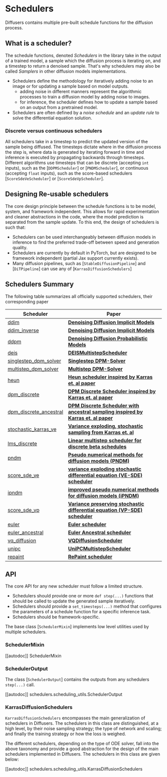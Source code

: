 <!--Copyright 2023 The HuggingFace Team. All rights reserved.

Licensed under the Apache License, Version 2.0 (the "License"); you may not use this file except in compliance with
the License. You may obtain a copy of the License at

http://www.apache.org/licenses/LICENSE-2.0

Unless required by applicable law or agreed to in writing, software distributed under the License is distributed on
an "AS IS" BASIS, WITHOUT WARRANTIES OR CONDITIONS OF ANY KIND, either express or implied. See the License for the
specific language governing permissions and limitations under the License.
-->

# Schedulers

Diffusers contains multiple pre-built schedule functions for the diffusion process.

## What is a scheduler?

The schedule functions, denoted *Schedulers* in the library take in the output of a trained model, a sample which the diffusion process is iterating on, and a timestep to return a denoised sample. That's why schedulers may also be called *Samplers* in other diffusion models implementations.

- Schedulers define the methodology for iteratively adding noise to an image or for updating a sample based on model outputs.
    - adding noise in different manners represent the algorithmic processes to train a diffusion model by adding noise to images.
    - for inference, the scheduler defines how to update a sample based on an output from a pretrained model.
- Schedulers are often defined by a *noise schedule* and an *update rule* to solve the differential equation solution.

### Discrete versus continuous schedulers

All schedulers take in a timestep to predict the updated version of the sample being diffused.
The timesteps dictate where in the diffusion process the step is, where data is generated by iterating forward in time and inference is executed by propagating backwards through timesteps.
Different algorithms use timesteps that can be discrete (accepting `int` inputs), such as the [`DDPMScheduler`] or [`PNDMScheduler`], or continuous (accepting `float` inputs), such as the score-based schedulers [`ScoreSdeVeScheduler`] or [`ScoreSdeVpScheduler`].

## Designing Re-usable schedulers

The core design principle between the schedule functions is to be model, system, and framework independent.
This allows for rapid experimentation and cleaner abstractions in the code, where the model prediction is separated from the sample update.
To this end, the design of schedulers is such that:

- Schedulers can be used interchangeably between diffusion models in inference to find the preferred trade-off between speed and generation quality.
- Schedulers are currently by default in PyTorch, but are designed to be framework independent (partial Jax support currently exists).
- Many diffusion pipelines, such as [`StableDiffusionPipeline`] and [`DiTPipeline`] can use any of [`KarrasDiffusionSchedulers`]

## Schedulers Summary

The following table summarizes all officially supported schedulers, their corresponding paper

| Scheduler | Paper |
|---|---|
| [ddim](./ddim) | [**Denoising Diffusion Implicit Models**](https://arxiv.org/abs/2010.02502) |
| [ddim_inverse](./ddim_inverse) | [**Denoising Diffusion Implicit Models**](https://arxiv.org/abs/2010.02502) |
| [ddpm](./ddpm) | [**Denoising Diffusion Probabilistic Models**](https://arxiv.org/abs/2006.11239) |
| [deis](./deis) | [**DEISMultistepScheduler**](https://arxiv.org/abs/2204.13902) |
| [singlestep_dpm_solver](./singlestep_dpm_solver) | [**Singlestep DPM-Solver**](https://arxiv.org/abs/2206.00927) |
| [multistep_dpm_solver](./multistep_dpm_solver) | [**Multistep DPM-Solver**](https://arxiv.org/abs/2206.00927) |
| [heun](./heun) | [**Heun scheduler inspired by Karras et. al paper**](https://arxiv.org/abs/2206.00364) |
| [dpm_discrete](./dpm_discrete) | [**DPM Discrete Scheduler inspired by Karras et. al paper**](https://arxiv.org/abs/2206.00364) |
| [dpm_discrete_ancestral](./dpm_discrete_ancestral) | [**DPM Discrete Scheduler with ancestral sampling inspired by Karras et. al paper**](https://arxiv.org/abs/2206.00364) |
| [stochastic_karras_ve](./stochastic_karras_ve) | [**Variance exploding, stochastic sampling from Karras et. al**](https://arxiv.org/abs/2206.00364) |
| [lms_discrete](./lms_discrete) | [**Linear multistep scheduler for discrete beta schedules**](https://arxiv.org/abs/2206.00364) |
| [pndm](./pndm) | [**Pseudo numerical methods for diffusion models (PNDM)**](https://github.com/crowsonkb/k-diffusion/blob/481677d114f6ea445aa009cf5bd7a9cdee909e47/k_diffusion/sampling.py#L181) |
| [score_sde_ve](./score_sde_ve) | [**variance exploding stochastic differential equation (VE-SDE) scheduler**](https://arxiv.org/abs/2011.13456) |
| [ipndm](./ipndm) | [**improved pseudo numerical methods for diffusion models (iPNDM)**](https://github.com/crowsonkb/v-diffusion-pytorch/blob/987f8985e38208345c1959b0ea767a625831cc9b/diffusion/sampling.py#L296) |
| [score_sde_vp](./score_sde_vp) | [**Variance preserving stochastic differential equation (VP-SDE) scheduler**](https://arxiv.org/abs/2011.13456) |
| [euler](./euler) | [**Euler scheduler**](https://arxiv.org/abs/2206.00364) |
| [euler_ancestral](./euler_ancestral) | [**Euler Ancestral scheduler**](https://github.com/crowsonkb/k-diffusion/blob/481677d114f6ea445aa009cf5bd7a9cdee909e47/k_diffusion/sampling.py#L72) |
| [vq_diffusion](./vq_diffusion) | [**VQDiffusionScheduler**](https://arxiv.org/abs/2111.14822) |
| [unipc](./unipc) | [**UniPCMultistepScheduler**](https://arxiv.org/abs/2302.04867) |
| [repaint](./repaint) | [**RePaint scheduler**](https://arxiv.org/abs/2201.09865) |

## API

The core API for any new scheduler must follow a limited structure.
- Schedulers should provide one or more `def step(...)` functions that should be called to update the generated sample iteratively.
- Schedulers should provide a `set_timesteps(...)` method that configures the parameters of a schedule function for a specific inference task.
- Schedulers should be framework-specific.

The base class [`SchedulerMixin`] implements low level utilities used by multiple schedulers.

### SchedulerMixin
[[autodoc]] SchedulerMixin

### SchedulerOutput
The class [`SchedulerOutput`] contains the outputs from any schedulers `step(...)` call.

[[autodoc]] schedulers.scheduling_utils.SchedulerOutput

### KarrasDiffusionSchedulers

`KarrasDiffusionSchedulers` encompasses the main generalization of schedulers in Diffusers. The schedulers in this class are distinguished, at a high level, by their noise sampling strategy; the type of network and scaling; and finally the training strategy or how the loss is weighed.

The different schedulers, depending on the type of ODE solver, fall into the above taxonomy and provide a good abstraction for the design of the main schedulers implemented in Diffusers. The schedulers in this class are given below:

[[autodoc]] schedulers.scheduling_utils.KarrasDiffusionSchedulers
